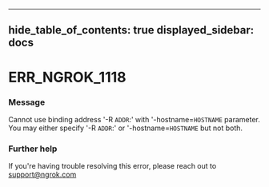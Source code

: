 

---
hide_table_of_contents: true
displayed_sidebar: docs
---


# ERR_NGROK_1118

### Message
Cannot use binding address '-R `ADDR`:' with '-hostname=`HOSTNAME` parameter.
You may either specify '-R `ADDR`:' or '-hostname=`HOSTNAME` but not both.

<ErrorDetails error="err_ngrok_1118" />



### Further help
If you're having trouble resolving this error, please reach out to [support@ngrok.com](mailto:support@ngrok.com?subject=Help%20with%20ERR_NGROK_1118)

